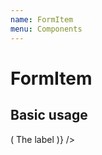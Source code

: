 ```yaml
---
name: FormItem
menu: Components
---
```




# FormItem

<PropsTable of={FormItem} />

## Basic usage

<Playground>
  <Formik
    validationSchema={Yup.object().shape({
      textInput: Yup.string().required(),
    })}
    render={() => (
      <FormItem name="textInput">
        <FormItem.Label>The label</FormItem.Label>
        <FormItem.Input
          formikComponent={FastField}
          component={TextInput}
          placeholder="Placeholder"
        />
        <FormItem.Error />
      </FormItem>
    )}
  />
</Playground>

